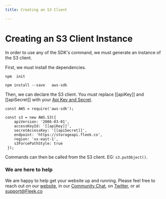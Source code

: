 ```yaml
---
title: Creating an S3 Client

---
```


# Creating an S3 Client Instance
In order to use any of the SDK's command, we must generate an instance of the S3 client.

First, we must install the dependencies.

`npm  init`

`npm install --save   aws-sdk `

Then, we can declare the S3 client. You must replace [[apiKey]] and [[apiSecret]] with your [Api Key and Secret](/Storage/s3Integration/GettingApiKeys).

    const AWS = require('aws-sdk');
   
    const s3 = new AWS.S3({
        apiVersion: '2006-03-01',
        accessKeyId: '[[apiKey]]',
        secretAccessKey: '[[apiSecret]]',
        endpoint: 'https://storageapi.fleek.co',
        region: 'us-east-1',
        s3ForcePathStyle: true
     });

Commands can then be called from the S3 client. EG: `s3.putObject()`.

### We are here to help

We are happy to help get your website up and running. Please feel free to reach out on our [website](https://Fleek.co), in our [Community Chat](https://join.slack.com/t/fleek-public/shared_invite/zt-bxna7y1d-PbVdut4rgHt5jM6Zjg9g9A), on [Twitter](https://twitter.com/FleekHQ), or at support@Fleek.co
